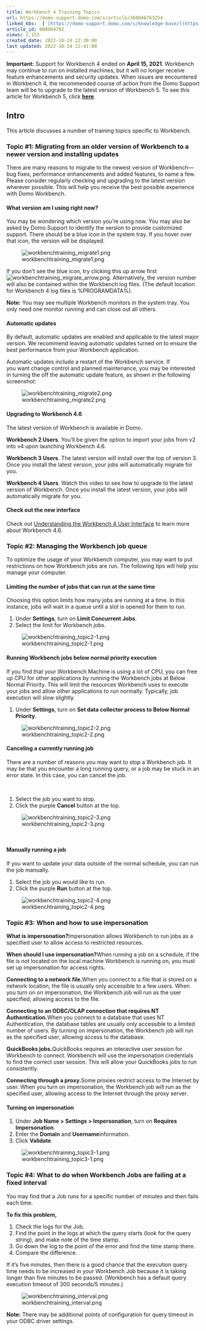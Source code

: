 ```yaml
---
title: Workbench 4 Training Topics
url: https://domo-support.domo.com/s/article/360046763254
linked_kbs:  ['[https://domo-support.domo.com/s/knowledge-base/](https://domo-support.domo.com/s/knowledge-base/)', '[https://domo-support.domo.com/s/](https://domo-support.domo.com/s/)', '[https://domo-support.domo.com/s/topic/0TO5w000000ZammGAC](https://domo-support.domo.com/s/topic/0TO5w000000ZammGAC)', '[https://domo-support.domo.com/s/topic/0TO5w000000ZaoPGAS](https://domo-support.domo.com/s/topic/0TO5w000000ZaoPGAS)', '[https://domo-support.domo.com/s/topic/0TO5w000000ZapSGAS](https://domo-support.domo.com/s/topic/0TO5w000000ZapSGAS)', '[https://domo-support.domo.com/s/article/360043437173](https://domo-support.domo.com/s/article/360043437173)', '[https://domo-support.domo.com/s/article/360047403773](https://domo-support.domo.com/s/article/360047403773)', '[https://domo-support.domo.com/s/article/360046763254](https://domo-support.domo.com/s/article/360046763254)', '[https://domo-support.domo.com/s/topic/0TO5w000000ZapSGAS/workbench-4](https://domo-support.domo.com/s/topic/0TO5w000000ZapSGAS/workbench-4)', '[https://domo-support.domo.com/s/article/360043429933](https://domo-support.domo.com/s/article/360043429933)', '[https://domo-support.domo.com/s/article/360043429953](https://domo-support.domo.com/s/article/360043429953)', '[https://domo-support.domo.com/s/article/360042925494](https://domo-support.domo.com/s/article/360042925494)', '[https://domo-support.domo.com/s/article/4408174643607](https://domo-support.domo.com/s/article/4408174643607)', '[https://domo-support.domo.com/s/article/360043429913](https://domo-support.domo.com/s/article/360043429913)', '[https://domo-support.domo.com/s/login/](https://domo-support.domo.com/s/login/)']
article_id: 000004792
views: 2,153
created_date: 2022-10-24 22:30:00
last updated: 2022-10-24 22:41:00
---
```









**Important:** Support for Workbench 4 ended on **April 15, 2021**. Workbench may continue to run on installed machines, but it will no longer receive feature enhancements and security updates. When issues are encountered in Workbench 4, the recommended course of action from the Domo Support team will be to upgrade to the latest version of Workbench 5. To see this article for Workbench 5, click [**here**](/s/article/360043437173).



Intro
-----


This article discusses a number of training topics specific to Workbench.


### Topic #1: Migrating from an older version of Workbench to a newer version and installing updates


There are many reasons to migrate to the newest version of Workbench—bug fixes, performance enhancements and added features, to name a few. Please consider regularly checking and upgrading to the latest version wherever possible. This will help you receive the best possible experience with Domo Workbench.


#### What version am I using right now?


You may be wondering which version you’re using now. You may also be asked by Domo Support to identify the version to provide customized support. There should be a blue icon in the system tray. If you hover over that icon, the version will be displayed.  
  
![workbenchtraining_migrate1.png](workbenchtraining_migrate1.png)


If you don’t see the blue icon, try clicking this up arrow first ![workbenchtraining_migrate_arrow.png](workbenchtraining_migrate_arrow.png). Alternatively, the version number will also be contained within the Workbench log files. (The default location for Workbench 4 log files is %PROGRAMDATA%\Domo\Workbench\Logs).




 


**Note:** You may see multiple Workbench monitors in the system tray. You only need one monitor running and can close out all others. 



#### Automatic updates


By default, automatic updates are enabled and applicable to the latest major version. We recommend leaving automatic updates turned on to ensure the best performance from your Workbench application.


Automatic updates include a restart of the Workbench service. If you want change control and planned maintenance, you may be interested in turning the off the automatic update feature, as shown in the following screenshot:  
  
![workbenchtraining_migrate2.png](workbenchtraining_migrate2.png)


#### Upgrading to Workbench 4.6


The latest version of Workbench is available in Domo. 


**Workbench 2 Users**. You’ll be given the option to import your jobs from v2 into v4 upon launching Workbench 4.6. 


**Workbench 3 Users**. The latest version will install over the top of version 3. Once you install the latest version, your jobs will automatically migrate for you.


**Workbench 4 Users**. Watch this video to see how to upgrade to the latest version of Workbench. Once you install the latest version, your jobs will automatically migrate for you.



#### Check out the new interface


Check out [Understanding the Workbench 4 User Interface](/s/article/360047403773) to learn more about Workbench 4.6.


### Topic #2: Managing the Workbench job queue


To optimize the usage of your Workbench computer, you may want to put restrictions on how Workbench jobs are run. The following tips will help you manage your computer.


#### Limiting the number of jobs that can run at the same time


Choosing this option limits how many jobs are running at a time. In this instance, jobs will wait in a queue until a slot is opened for them to run.


1. Under **Settings**, turn on **Limit Concurrent Jobs**.
2. Select the limit for Workbench jobs.  
  
![workbenchtraining_topic2-1.png](workbenchtraining_topic2-1.png)


#### Running Workbench jobs below normal priority execution


If you find that your Workbench Machine is using a lot of CPU, you can free up CPU for other applications by running the Workbench jobs at Below Normal Priority. This will limit the resources Workbench uses to execute your jobs and allow other applications to run normally. Typically, job execution will slow slightly.


1. Under **Settings**, turn on **Set data collector process to Below Normal Priority**.  
  
![workbenchtraining_topic2-2.png](workbenchtraining_topic2-2.png)


#### Canceling a currently running job


There are a number of reasons you may want to stop a Workbench job. It may be that you encounter a long running query, or a job may be stuck in an error state. In this case, you can cancel the job.


 


1. Select the job you want to stop.
2. Click the purple **Cancel** button at the top.  
  
![workbenchtraining_topic2-3.png](workbenchtraining_topic2-3.png)


 


#### Manually running a job


If you want to update your data outside of the normal schedule, you can run the job manually.


1. Select the job you would like to run.
2. Click the purple **Run** button at the top.  
  
![workbenchtraining_topic2-4.png](workbenchtraining_topic2-4.png)


### Topic #3: When and how to use impersonation


**What is impersonation?**Impersonation allows Workbench to run jobs as a specified user to allow access to restricted resources.


**When should I use impersonation?**When running a job on a schedule, if the file is not located on the local machine Workbench is running on, you must set up impersonation for access rights.


**Connecting to a network file.**When you connect to a file that is stored on a network location, the file is usually only accessible to a few users. When you turn on on impersonation, the Workbench job will run as the user specified, allowing access to the file.


**Connecting to an ODBC/OLAP connection that requires NT Authentication.**When you connect to a database that uses NT Authentication, the database tables are usually only accessible to a limited number of users. By turning on impersonation, the Workbench job will run as the specified user, allowing access to the database.


**QuickBooks jobs.**QuickBooks requires an interactive user session for Workbench to connect. Workbench will use the impersonation credentials to find the correct user session. This will allow your QuickBooks jobs to run consistently.


**Connecting through a proxy.**Some proxies restrict access to the Internet by user. When you turn on impersonation, the Workbench job will run as the specified user, allowing access to the Internet through the proxy server.


#### Turning on impersonation


1. Under **Job Name > Settings > Impersonation**, turn on **Requires Impersonation**.
2. Enter the **Domain** and **Username**information.
3. Click **Validate**.  
  
![workbenchtraining_topic3-1.png](workbenchtraining_topic3-1.png)


### Topic #4: What to do when Workbench Jobs are failing at a fixed interval


You may find that a Job runs for a specific number of minutes and then fails each time.


**To fix this problem,** 


1. Check the logs for the Job.
2. Find the point in the logs at which the query starts (look for the query string), and make note of the time stamp.
3. Go down the log to the point of the error and find the time stamp there.
4. Compare the difference.


If it’s five minutes, then there is a good chance that the execution query time needs to be increased in your Workbench Job because it is taking longer than five minutes to be passed. (Workbench has a default query execution timeout of 300 seconds/5 minutes.)  
  
![workbenchtraining_interval.png](workbenchtraining_interval.png)




 


**Note:** There may be additional points of configuration for query timeout in your ODBC driver settings.



